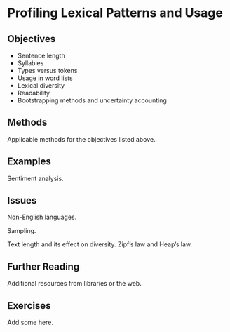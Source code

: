 # Profiling Lexical Patterns and Usage {#sec-comparing-lexical}

## Objectives

-   Sentence length
-   Syllables
-   Types versus tokens
-   Usage in word lists
-   Lexical diversity
-   Readability
-   Bootstrapping methods and uncertainty accounting

## Methods

Applicable methods for the objectives listed above.

## Examples

Sentiment analysis.

## Issues

Non-English languages.

Sampling.

Text length and its effect on diversity. Zipf's law and Heap's law.

## Further Reading

Additional resources from libraries or the web.

## Exercises

Add some here.
